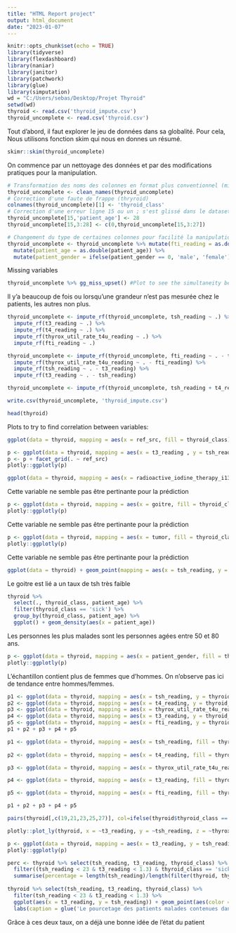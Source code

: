 ```yaml
---
title: "HTML Report project"
output: html_document
date: "2023-01-07"
---
```


```r
knitr::opts_chunk$set(echo = TRUE)
library(tidyverse)
library(flexdashboard)
library(naniar)
library(janitor)
library(patchwork)
library(glue)
library(simputation)
wd = "C:/Users/sebas/Desktop/Projet Thyroid"
setwd(wd)
thyroid <- read.csv('thyroid_impute.csv')
thyroid_uncomplete <- read.csv('thyroid.csv')
```

Tout d'abord, il faut explorer le jeu de données dans sa globalité. Pour cela,
Nous utilisons fonction skim qui nous en donnes un résumé.

```r
skimr::skim(thyroid_uncomplete)
```

On commence par un nettoyage des données et par des modifications pratiques pour la manipulation.

```r
# Transformation des noms des colonnes en format plus conventionnel (minuscules, _)
thyroid_uncomplete <- clean_names(thyroid_uncomplete) 
# Correction d'une faute de frappe (thryroid)
colnames(thyroid_uncomplete)[1] <- 'thyroid_class'
# Correction d'une erreur ligne 15 ou un ; s'est glissé dans le dataset et a tout décalée.
thyroid_uncomplete[15,'patient_age'] <- 28
thyroid_uncomplete[15,3:28] <- c(0,thyroid_uncomplete[15,3:27]) 

# Changement du type de certaines colonnes pour facilité la manipulation plus tard.
thyroid_uncomplete <- thyroid_uncomplete %>% mutate(fti_reading = as.double(fti_reading)) %>%
  mutate(patient_age = as.double(patient_age)) %>%
  mutate(patient_gender = ifelse(patient_gender == 0, 'male', 'female'))

```

Missing variables


```r
thyroid_uncomplete %>% gg_miss_upset() #Plot to see the simultaneity between variables
```

Il y'a beaucoup de fois ou lorsqu'une grandeur n'est pas mesurée chez le patients, les autres non plus.


```r
thyroid_uncomplete <- impute_rf(thyroid_uncomplete, tsh_reading ~ .) %>%
  impute_rf(t3_reading ~ .) %>%
  impute_rf(t4_reading ~ .) %>%
  impute_rf(thyrox_util_rate_t4u_reading ~ .) %>%
  impute_rf(fti_reading ~ .)
```

```r
thyroid_uncomplete <- impute_rf(thyroid_uncomplete, fti_reading ~ . - thyrox_util_rate_t4u_reading) %>%
  impute_rf(thyrox_util_rate_t4u_reading ~ . - fti_reading) %>%
  impute_rf(tsh_reading ~ . - t3_reading) %>%
  impute_rf(t3_reading ~ . - tsh_reading)

```

```r
thyroid_uncomplete <- impute_rf(thyroid_uncomplete, tsh_reading + t4_reading + t3_reading + thyrox_util_rate_t4u_reading + fti_reading ~ thyroid_class)
```

```r
write.csv(thyroid_uncomplete, 'thyroid_impute.csv')
```


```r
head(thyroid)
```


Plots to try to find correlation between variables:

```r
ggplot(data = thyroid, mapping = aes(x = ref_src, fill = thyroid_class)) + geom_bar()
```



```r
p <- ggplot(data = thyroid, mapping = aes(x = t3_reading , y = tsh_reading, color = thyroid_class)) + geom_point() 
p <- p + facet_grid(. ~ ref_src)
plotly::ggplotly(p)
```

```r
ggplot(data = thyroid, mapping = aes(x = radioactive_iodine_therapy_i131, fill = thyroid_class)) + geom_bar()
```

Cette variable ne semble pas être pertinante pour la prédiction

```r
p <- ggplot(data = thyroid, mapping = aes(x = goitre, fill = thyroid_class)) + geom_bar()
plotly::ggplotly(p)
```
Cette variable ne semble pas être pertinante pour la prédiction


```r
p <- ggplot(data = thyroid, mapping = aes(x = tumor, fill = thyroid_class)) + geom_bar()
plotly::ggplotly(p)
```
Cette variable ne semble pas être pertinante pour la prédiction


```r
ggplot(data = thyroid) + geom_point(mapping = aes(x = tsh_reading, y = goitre))  
```
Le goitre est lié a un taux de tsh très faible

```r
thyroid %>%
  select(., thyroid_class, patient_age) %>%
  filter(thyroid_class == 'sick') %>%
  group_by(thyroid_class, patient_age) %>%
  ggplot() + geom_density(aes(x = patient_age))
```

Les personnes les plus malades sont les personnes agées entre 50 et 80 ans.

```r
p <- ggplot(data = thyroid, mapping = aes(x = patient_gender, fill = thyroid_class)) + geom_bar()
plotly::ggplotly(p)
```

L'échantillon contient plus de femmes que d'hommes. On n'observe pas ici de tendance entre hommes/femmes.


```r
p1 <- ggplot(data = thyroid, mapping = aes(x = tsh_reading, y = thyroid_class)) + geom_point() 
p2 <- ggplot(data = thyroid, mapping = aes(x = t4_reading, y = thyroid_class)) + geom_point()  
p3 <- ggplot(data = thyroid, mapping = aes(x = thyrox_util_rate_t4u_reading, y = thyroid_class)) + geom_point()
p4 <- ggplot(data = thyroid, mapping = aes(x = t3_reading, y = thyroid_class)) + geom_point()
p5 <- ggplot(data = thyroid, mapping = aes(x = fti_reading, y = thyroid_class)) + geom_point()
p1 + p2 + p3 + p4 + p5
```

```r
p1 <- ggplot(data = thyroid, mapping = aes(x = tsh_reading, fill = thyroid_class)) + geom_density(data = filter(thyroid, thyroid_class == 'sick')) + geom_density(data = filter(thyroid, thyroid_class == 'negative')) + xlim(-1,5)
                                                                          
p2 <- ggplot(data = thyroid, mapping = aes(x = t4_reading, fill = thyroid_class)) + geom_density(data = filter(thyroid, thyroid_class == 'sick')) + geom_density(data = filter(thyroid, thyroid_class == 'negative')) + xlim(25,200)

p3 <- ggplot(data = thyroid, mapping = aes(x = thyrox_util_rate_t4u_reading, fill = thyroid_class)) + geom_density(data = filter(thyroid, thyroid_class == 'sick')) + geom_density(data = filter(thyroid, thyroid_class == 'negative')) + xlim(0.5,1.5)

p4 <- ggplot(data = thyroid, mapping = aes(x = t3_reading, fill = thyroid_class)) + geom_density(data = filter(thyroid, thyroid_class == 'sick')) + geom_density(data = filter(thyroid, thyroid_class == 'negative')) +xlim(0,5)

p5 <- ggplot(data = thyroid, mapping = aes(x = fti_reading, fill = thyroid_class)) + geom_density(data = filter(thyroid, thyroid_class == 'sick')) + geom_density(data = filter(thyroid, thyroid_class == 'negative')) + xlim(25,200)

p1 + p2 + p3 + p4 + p5
```


```r
pairs(thyroid[,c(19,21,23,25,27)], col=ifelse(thyroid$thyroid_class == 'sick', "red", "black"), lower.panel = NULL)
```

```r
plotly::plot_ly(thyroid, x = ~t3_reading, y = ~tsh_reading, z = ~thyrox_util_rate_t4u_reading, color = ~thyroid_class)

```



```r
p <- ggplot(data = thyroid, mapping = aes(x = t3_reading, y = tsh_reading, color = thyroid_class)) + geom_point() 
plotly::ggplotly(p)
```

```r
perc <- thyroid %>% select(tsh_reading, t3_reading, thyroid_class) %>%
  filter((tsh_reading < 23 & t3_reading < 1.3) & thyroid_class == 'sick') %>% 
  summarise(percentage = length(tsh_reading)/length(filter(thyroid, thyroid_class == 'sick')$thyroid_class))
  
thyroid %>% select(tsh_reading, t3_reading, thyroid_class) %>%
  filter(tsh_reading < 23 & t3_reading < 1.3) %>% 
  ggplot(aes(x = t3_reading, y = tsh_reading)) + geom_point(aes(color = thyroid_class)) + 
  labs(caption = glue('Le pourcetage des patients malades contenues dans ce graphe est de {as.character(round(100*perc))}%')) 
```
Grâce à ces deux taux, on a déjà une bonne idée de l'état du patient








